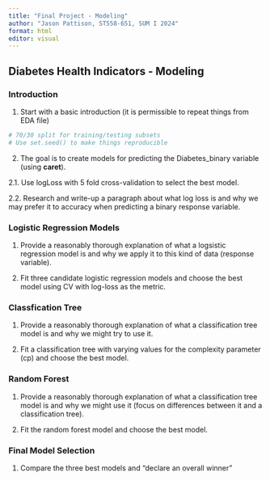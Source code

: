 ```yaml
---
title: "Final Project - Modeling"
author: "Jason Pattison, ST558-651, SUM I 2024"
format: html
editor: visual
---
```


## Diabetes Health Indicators - Modeling

### Introduction

1. Start with a basic introduction (it is permissible to repeat things from EDA file)

```r

# 70/30 split for training/testing subsets
# Use set.seed() to make things reproducible 

```

2. The goal is to create models for predicting the Diabetes_binary variable (using **caret**). 

2.1. Use logLoss with 5 fold cross-validation to select the best model. 

2.2. Research and write-up a paragraph about what log loss is and why we may prefer it to accuracy when predicting a binary response variable. 

### Logistic Regression Models

1. Provide a reasonably thorough explanation of what a logsistic regression model is and why we apply it to this kind of data (response variable). 

2. Fit three candidate logistic regression models and choose the best model using CV with log-loss as the metric. 

### Classfication Tree 

1. Provide a reasonably thorough explanation of what a classification tree model is and why we might try to use it.

2. Fit a classification tree with varying values for the complexity parameter (cp) and choose the best model. 

### Random Forest

1. Provide a reasonably thorough explanation of what a classification tree model is and why we might use it (focus on differences between it and a classification tree). 

2. Fit the random forest model and choose the best model.

### Final Model Selection

1. Compare the three best models and "declare an overall winner"
